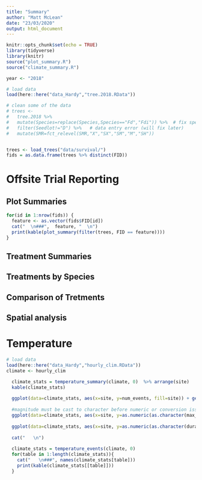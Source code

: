 ```yaml
---
title: "Summary"
author: "Matt McLean"
date: "23/03/2020"
output: html_document
---
```


```r
knitr::opts_chunk$set(echo = TRUE)
library(tidyverse)
library(knitr)
source("plot_summary.R")
source("climate_summary.R")
```
<!--- Configuration --->
```r
year <- "2018"
```
```r
# load data
load(here::here("data_Hardy","tree.2018.RData"))

# clean some of the data
# trees <-
#   tree.2018 %>% 
#   mutate(Species=replace(Species,Species=="Fd","Fdi")) %>%  # fix species data entry error
#   filter(Seedlot!="D") %>%   # data entry error (will fix later)
#   mutate(SMR=fct_relevel(SMR,"X","SX","SM","M","SH"))


trees <- load_trees("data/survival/")
fids = as.data.frame(trees %>% distinct(FID))
```

 
<!-- #At first I wanted to seperate files by site, however that is a hinderance for Treatment Summaries -->
<!-- #It may be prudent to consider using a database if many sites are used to keep memory under control -->
<!-- ```{r, echo=FALSE} -->
<!-- sites <- c() -->
<!-- files <- list.files("data/trees", pattern=paste0("*", year, ".csv"), recursive=TRUE, full.names=TRUE) -->

<!-- for(file in files){ -->
<!--   sites <- c(sites, unlist(strsplit(file, "/"))[3]) -->
<!-- } -->
<!-- ``` -->
<!-- --->



# Offsite Trial Reporting

## Plot Summaries
```r
for(id in 1:nrow(fids)) {
  feature <- as.vector(fids$FID[id])
  cat("  \n###",  feature, "  \n")
  print(kable(plot_summary(filter(trees, FID == feature))))
}
```

## Treatment Summaries

## Treatments by Species

## Comparison of Tretments

## Spatial analysis

# Temperature
```r
# load data
load(here::here("data_Hardy","hourly_clim.RData"))
climate <- hourly_clim

```
```r
  climate_stats = temperature_summary(climate, 0)  %>% arrange(site)
  kable(climate_stats)
  
  ggplot(data=climate_stats, aes(x=site, y=num_events, fill=site)) + geom_bar(stat="identity") + theme(axis.title.x=element_blank(), axis.text.x=element_blank(), axis.title.y=element_blank()) + ggtitle("Number of events below threshold")
  
  #magnitude must be cast to character before numeric or conversion issues arrive
  ggplot(data=climate_stats, aes(x=site, y=as.numeric(as.character(max_magnitude)), fill=site)) + geom_bar(stat="identity") + theme(axis.title.x=element_blank(), axis.text.x=element_blank(), axis.title.y=element_blank()) + ggtitle("Maximum Magnitude at site")
  
  ggplot(data=climate_stats, aes(x=site, y=as.numeric(as.character(duration)), fill=site)) + geom_bar(stat="identity") + theme(axis.title.x=element_blank(), axis.text.x=element_blank(), axis.title.y=element_blank()) + ggtitle("Hours Below Threshold")
  
  cat("   \n")  
  
  climate_stats = temperature_events(climate, 0)
  for(table in 1:length(climate_stats)){
    cat("   \n###", names(climate_stats[table]))
    print(kable(climate_stats[[table]]))
  }
```

